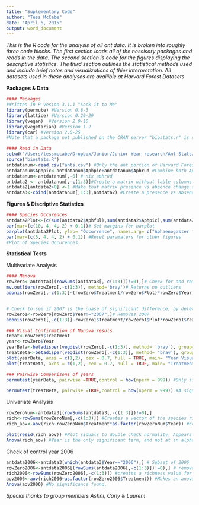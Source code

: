 ```yaml
---
title: "Suplementary Code"
author: "Tess McCabe"
date: "April 6, 2015"
output: word_document
---
```


*This is the R code for the analysis of all ant data. It is broken into roughly three code blocks. The first section loads all of the nessisary packages and reads in the data. The second section is code for the figures displaying the descriptive statistics. The third section outlines the statistical methods used and include brief notes and visualizations of thier interpretation. All datasets used in these analyses are availible at Harvard Forest Datasets*




**Packages & Data**

```r
#### Packages
#Written in R vesion 3.1.1 "Sock it to Me"
library(permute) #Version 0.8-3
library(lattice) #Version 0.20-29
library(vegan)  #Version 2.0-10
library(vegetarian) #Version 1.2
library(car) #Version 2.0-25
#Note that a package not published on the CRAN server "biostats.r" is sourced later. For more information please contact Kevin McGarigal of the University of Massachusetts, Amherst

#### Read in Data 
setwd("/Users/tessmccabe/Dropbox/Junior/Junior Year research/Ant Stats/data") #Set to appropriate local working directory
source('biostats.R')
antdatanum<-read.csv("ants.csv") #Only the ant portion of Harvard Forest dataset. All three "Q" Charachtors were removed manually. 
antdatanum$Aphpic<-antdatanum$Aphpic+antdatanum$Aphrud #Combine both Aphpic and Aphrud 
antdatanum<-antdatanum[,-6] # nix aphrud
antdata2 <- antdatanum[,-c(1:3)]#Create a matrix without lable columns
antdata2[antdata2>0] <-1 #Make that matrix presence vs absence change all numbers into 1's. 
antdata3<-cbind(antdatanum[,1:3],antdata2) #Create a presence vs absence matrix with lable columns. 

```


**Figures & Discriptive Statistics**

```r
#### Species Occurences 
antdata2Plot<-(c(sum(antdata2$Aphful),sum(antdata2$Aphpic),sum(antdata2$Camnov),sum(antdata2$Campen),sum(antdata2$Forase),sum(antdata2$Forneo),sum(antdata2$Forrub),sum(antdata2$Forsubi),sum(antdata2$Forsub),sum(antdata2$Lasali),sum(antdata2$Lasumb),sum(antdata2$Mryame),sum(antdata2$Myrpun),sum(antdata2$Steimp))) #a vector of the sum of every column
par(mar=(c(10, 4, 4, 2) + 0.1))# Set margins for barplot
barplot(antdata2Plot, ylab= "Occurrence", names.arg= c("Aphaenogaster fulva","Aphaenogaster picea/ rudis","Camponotus noveboracensis","Camponotus pennsylvanicus","Formica aserva","Formica neogagates","Formica rubicunda","Formica subintegra","Formica subsericea","Lasius alienus","Lasius umbratus","Myrmica americana","Myrmica punctiventris","Stenamma impar"), las=3, cex.names=0.8, main="Species Occurence")
par(mar=(c(5, 4, 4, 2) + 0.1)) #Reset paramaters for other figures 
#Plot of Species Occurences

```


**Statistical Tests**

Multivariate Analysis 
```r
#### Manova
rowZero<-antdata3[(rowSums(antdata3[,-c(1:3)])!=0),]# Check for and remove any rows without any species found. 
mv.outliers(rowZero[,-c(1:3)], method='bray')# Returns no outliers
adonis(rowZero[,-c(1:3)]~(rowZero$Treatment/rowZero$Plot)*rowZero$Year, method='bray')# a Non-Patametric MANOVA function.  Only found significant differences between different years. 


# Check to see if 2007 is the cuase of significant difference, by deleteing 2007. 
rowZero1<-rowZero[rowZero$Year!="2007",]# Removes 2007
adonis(rowZero1[,-c(1:3)]~rowZero1$Treatment/rowZero1$Plot*rowZero1$Year,method='bray')# Year is still significant. Results warrent more investigation. 

### Visual Confirmation of Manova resuls 
treat<-rowZero$Treatment
year<-rowZero$Year
yearBeta<-betadisper(vegdist(rowZero[,-c(1:3)], method= 'bray'), group= year, type=c("median","centroid")) #Creates a betadisper object useing a vector of bray distance measures  grouped by year
treatBeta<-betadisper(vegdist(rowZero[,-c(1:3)], method= 'bray'), group= treat, type=c("median","centroid")) #Creates a similar betadisper object grouped by treatment
plot(yearBeta, axes = c(1,2), cex = 0.7, hull = TRUE, main= "Year Visualization of NPMANOVA")
plot(treatBeta, axes = c(1,2), cex = 0.7, hull = TRUE, main= "Treatment Visualization of NPMANOVA") #The difference between the two plots is clear.The year group look more distinct.  Results of MANOVA likely accurate. 

### Pairwise Comparisons of years
permutest(yearBeta, pairwise =TRUE,control = how(nperm = 999)) #Only significant difference between 2007 & 2008 and 2008 & 2009. None are significantly different from control year.  

permutest(treatBeta, pairwise =TRUE,control = how(nperm = 999)) #A significant value between treatment 1 (control) and warming/nitrogen, as well as a just verging on significance value for control and just nitrogen. Because the adonis found no significant difference will disregard. 
```

Univariate Analysis

```r
rowZeroNum<-antdata3[(rowSums(antdata3[,-c(1:3)])!=0),] 
rich<-rowSums(rowZeroNum[,-c(1:3)]) #Creates a vector of the species richness for each plot
rich_aov<-aov(rich~rowZeroNum$Treatment*as.factor(rowZeroNum$Year)) #create an ANOVA object. 

plot(resid(rich_aov)) #Plot siduals to double check normality. Appears normal. 
Anova(rich_aov) #Year is the only significant term, and not at an alpha of 0.05.  
```

Check of control year 2006 
```r
antdata2006<-antdata3[which(antdata3$Year=="2006"),] # Subset of 2006
rowZero2006<-antdata2006[(rowSums(antdata2006[,-c(1:3)])!=0),] # remove any rows with zero values
rich2006<-rowSums(rowZero2006[,-c(1:3)]) #creates a richness value for all plots in 2006
aov2006<-aov(rich2006~as.factor(rowZero2006$Treatment)) #Makes an anova object
Anova(aov2006) #No significance found. 
```

*Special thanks to group members Ashni, Carly & Lauren!*